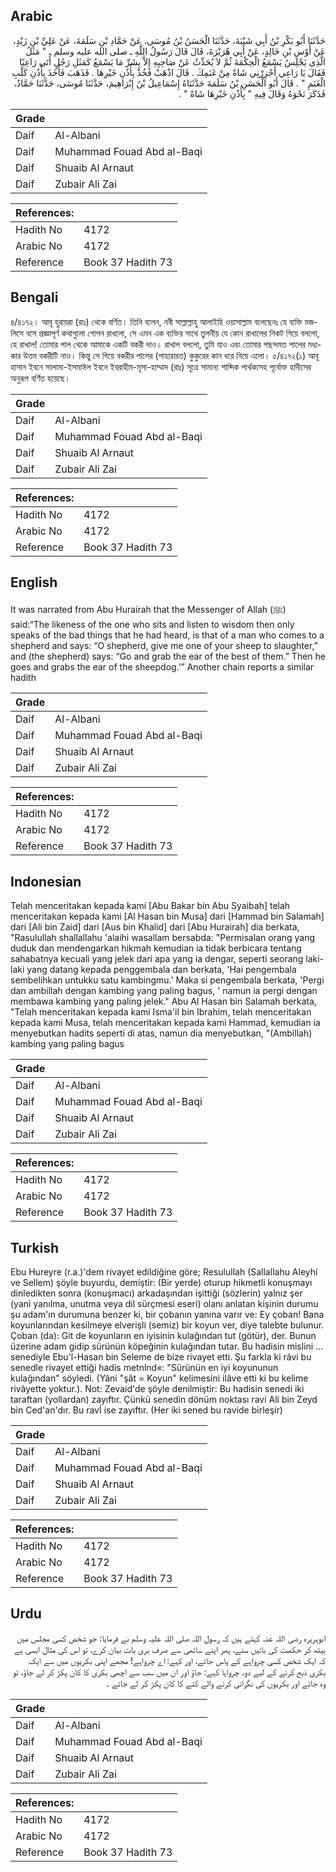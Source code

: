 ## Arabic


<div dir="rtl" lang="ar" style={{fontSize:'larger',backgroundColor:'#f8f9fa',padding:20}}>
حَدَّثَنَا أَبُو بَكْرِ بْنُ أَبِي شَيْبَةَ، حَدَّثَنَا الْحَسَنُ بْنُ مُوسَى، عَنْ حَمَّادِ بْنِ سَلَمَةَ، عَنْ عَلِيِّ بْنِ زَيْدٍ، عَنْ أَوْسِ بْنِ خَالِدٍ، عَنْ أَبِي هُرَيْرَةَ، قَالَ قَالَ رَسُولُ اللَّهِ ـ صلى الله عليه وسلم ـ ‏"‏ مَثَلُ الَّذِي يَجْلِسُ يَسْمَعُ الْحِكْمَةَ ثُمَّ لاَ يُحَدِّثُ عَنْ صَاحِبِهِ إِلاَّ بِشَرِّ مَا يَسْمَعُ كَمَثَلِ رَجُلٍ أَتَى رَاعِيًا فَقَالَ يَا رَاعِي أَجْزِرْنِي شَاةً مِنْ غَنَمِكَ ‏.‏ قَالَ اذْهَبْ فَخُذْ بِأُذُنِ خَيْرِهَا ‏.‏ فَذَهَبَ فَأَخَذَ بِأُذُنِ كَلْبِ الْغَنَمِ ‏"‏ ‏.‏ قَالَ أَبُو الْحَسَنِ بْنُ سَلَمَةَ حَدَّثَنَاهُ إِسْمَاعِيلُ بْنُ إِبْرَاهِيمَ، حَدَّثَنَا مُوسَى، حَدَّثَنَا حَمَّادٌ، فَذَكَرَ نَحْوَهُ وَقَالَ فِيهِ ‏"‏ بِأُذُنِ خَيْرِهَا شَاةً ‏"‏ ‏.‏
</div>
<div style={{backgroundColor:'#f8f9fa',padding:20, marginBottom: 10}}><table> <thead> <tr> <th>Grade</th> <th></th> </tr> </thead> <tbody> <tr><td>Daif</td><td>Al-Albani</td></tr><tr><td>Daif</td><td>Muhammad Fouad Abd al-Baqi</td></tr><tr><td>Daif</td><td>Shuaib Al Arnaut</td></tr><tr><td>Daif</td><td>Zubair Ali Zai</td></tr></tbody></table><table> <thead> <tr> <th>References:</th> <th></th> </tr> </thead> <tbody><tr><td>Hadith No</td><td>4172</td></tr><tr><td>Arabic No</td><td>4172</td></tr><tr><td>Reference</td><td>Book 37 Hadith 73</td></tr></tbody></table></div>

## Bengali


<div dir="ltr" lang="bn" style={{fontSize:'larger',backgroundColor:'#f8f9fa',padding:20}}>
৪/৪১৭২। আবূ হুরায়রা (রাঃ) থেকে বর্ণিত। তিনি বলেন, নবী সাল্লাল্লাহু আলাইহি ওয়াসাল্লাম বলেছেনঃ যে ব্যক্তি মজলিসে বসে প্রজ্ঞাপূর্ণ কথাগুলো গোপন রাখলো, সে এমন এক ব্যক্তির সাথে তুলনীয় যে কোন রাখালের নিকট গিয়ে বললো, হে রাখাল! তোমার পাল থেকে আমাকে একটি বকরী দাও। রাখাল বললো, তুমি যাও এবং তোমার পছন্দমত পালের মধ্যকার উত্তম বকরীটি নাও। কিন্তু সে গিয়ে বকরীর পালের (পাহারারত) কুকুরের কান ধরে নিয়ে এলো। ৫/৪১৭২(১) আবূ হাসান ইবনে সালামা-ইসমাঈল ইবনে ইবরাহীম-মূসা-হাম্মাদ (রাঃ) সূত্রে সামান্য শাব্দিক পার্থক্যসহ পূর্বোক্ত হাদীসের অনুরূপ বর্ণিত হয়েছে।
</div>
<div style={{backgroundColor:'#f8f9fa',padding:20, marginBottom: 10}}><table> <thead> <tr> <th>Grade</th> <th></th> </tr> </thead> <tbody> <tr><td>Daif</td><td>Al-Albani</td></tr><tr><td>Daif</td><td>Muhammad Fouad Abd al-Baqi</td></tr><tr><td>Daif</td><td>Shuaib Al Arnaut</td></tr><tr><td>Daif</td><td>Zubair Ali Zai</td></tr></tbody></table><table> <thead> <tr> <th>References:</th> <th></th> </tr> </thead> <tbody><tr><td>Hadith No</td><td>4172</td></tr><tr><td>Arabic No</td><td>4172</td></tr><tr><td>Reference</td><td>Book 37 Hadith 73</td></tr></tbody></table></div>

## English


<div dir="ltr" lang="en" style={{fontSize:'larger',backgroundColor:'#f8f9fa',padding:20}}>
It was narrated from Abu Hurairah that the Messenger of Allah (ﷺ) said:“The likeness of the one who sits and listen to wisdom then only speaks of the bad things that he had heard, is that of a man who comes to a shepherd and says: “O shepherd, give me one of your sheep to slaughter,” and (the shepherd) says: “Go and grab the ear of the best of them.” Then he goes and grabs the ear of the sheepdog.’” Another chain reports a similar hadith
</div>
<div style={{backgroundColor:'#f8f9fa',padding:20, marginBottom: 10}}><table> <thead> <tr> <th>Grade</th> <th></th> </tr> </thead> <tbody> <tr><td>Daif</td><td>Al-Albani</td></tr><tr><td>Daif</td><td>Muhammad Fouad Abd al-Baqi</td></tr><tr><td>Daif</td><td>Shuaib Al Arnaut</td></tr><tr><td>Daif</td><td>Zubair Ali Zai</td></tr></tbody></table><table> <thead> <tr> <th>References:</th> <th></th> </tr> </thead> <tbody><tr><td>Hadith No</td><td>4172</td></tr><tr><td>Arabic No</td><td>4172</td></tr><tr><td>Reference</td><td>Book 37 Hadith 73</td></tr></tbody></table></div>

## Indonesian


<div dir="ltr" lang="id" style={{fontSize:'larger',backgroundColor:'#f8f9fa',padding:20}}>
Telah menceritakan kepada kami [Abu Bakar bin Abu Syaibah] telah menceritakan kepada kami [Al Hasan bin Musa] dari [Hammad bin Salamah] dari [Ali bin Zaid] dari [Aus bin Khalid] dari [Abu Hurairah] dia berkata, "Rasulullah shallallahu 'alaihi wasallam bersabda: "Permisalan orang yang duduk dan mendengarkan hikmah kemudian ia tidak berbicara tentang sahabatnya kecuali yang jelek dari apa yang ia dengar, seperti seorang laki-laki yang datang kepada penggembala dan berkata, 'Hai pengembala sembelihkan untukku satu kambingmu.' Maka si pengembala berkata, 'Pergi dan ambillah dengan kambing yang paling bagus, ' namun ia pergi dengan membawa kambing yang paling jelek." Abu Al Hasan bin Salamah berkata, "Telah menceritakan kepada kami Isma'il bin Ibrahim, telah menceritakan kepada kami Musa, telah menceritakan kepada kami Hammad, kemudian ia menyebutkan hadits seperti di atas, namun dia menyebutkan, "(Ambillah) kambing yang paling bagus
</div>
<div style={{backgroundColor:'#f8f9fa',padding:20, marginBottom: 10}}><table> <thead> <tr> <th>Grade</th> <th></th> </tr> </thead> <tbody> <tr><td>Daif</td><td>Al-Albani</td></tr><tr><td>Daif</td><td>Muhammad Fouad Abd al-Baqi</td></tr><tr><td>Daif</td><td>Shuaib Al Arnaut</td></tr><tr><td>Daif</td><td>Zubair Ali Zai</td></tr></tbody></table><table> <thead> <tr> <th>References:</th> <th></th> </tr> </thead> <tbody><tr><td>Hadith No</td><td>4172</td></tr><tr><td>Arabic No</td><td>4172</td></tr><tr><td>Reference</td><td>Book 37 Hadith 73</td></tr></tbody></table></div>

## Turkish


<div dir="ltr" lang="tr" style={{fontSize:'larger',backgroundColor:'#f8f9fa',padding:20}}>
Ebu Hureyre (r.a.)'dem rivayet edildiğine göre; Resulullah (Sallallahu Aleyhi ve Sellem) şöyle buyurdu, demiştir: (Bir yerde) oturup hikmetli konuşmayı dinledikten sonra (konuşmacı) arkadaşından işittiği (sözlerin) yalnız şer (yani yanılma, unutma veya dil sürçmesi eseri) olanı anlatan kişinin durumu şu adam'ın durumuna benzer ki, bir çobanın yanına varır ve: Ey çoban! Bana koyunlarından kesilmeye elverişli (semiz) bir koyun ver, diye talebte bulunur. Çoban (da): Git de koyunların en iyisinin kulağından tut (götür), der. Bunun üzerine adam gidip sürünün köpeğinin kulağından tutar. Bu hadisin mislini ... senediyle Ebu'l-Hasan bin Seleme de bize rivayet etti. Şu farkla ki râvi bu senedle rivayet ettiği hadis metnlnd«: "Sürünün en iyi koyununun kulağından" söyledi. (Yâni "şât = Koyun" kelimesini ilâve etti ki bu kelime rivâyette yoktur.). Not: Zevaid'de şöyle denilmiştir: Bu hadisin senedi iki taraftan (yollardan) zayıftır. Çünkü senedin dönüm noktası ravi Ali bin Zeyd bin Ced'an'dır. Bu ravİ ise zayıftır. (Her iki sened bu ravide birleşir)
</div>
<div style={{backgroundColor:'#f8f9fa',padding:20, marginBottom: 10}}><table> <thead> <tr> <th>Grade</th> <th></th> </tr> </thead> <tbody> <tr><td>Daif</td><td>Al-Albani</td></tr><tr><td>Daif</td><td>Muhammad Fouad Abd al-Baqi</td></tr><tr><td>Daif</td><td>Shuaib Al Arnaut</td></tr><tr><td>Daif</td><td>Zubair Ali Zai</td></tr></tbody></table><table> <thead> <tr> <th>References:</th> <th></th> </tr> </thead> <tbody><tr><td>Hadith No</td><td>4172</td></tr><tr><td>Arabic No</td><td>4172</td></tr><tr><td>Reference</td><td>Book 37 Hadith 73</td></tr></tbody></table></div>

## Urdu


<div dir="rtl" lang="ur" style={{fontSize:'larger',backgroundColor:'#f8f9fa',padding:20}}>
ابوہریرہ رضی اللہ عنہ کہتے ہیں کہ رسول اللہ صلی اللہ علیہ وسلم نے فرمایا: جو شخص کسی مجلس میں بیٹھ کر حکمت کی باتیں سنے، پھر اپنے ساتھی سے صرف بری بات بیان کرے، تو اس کی مثال ایسی ہے کہ ایک شخص کسی چرواہے کے پاس جائے، اور کہے: اے چرواہے! مجھے اپنی بکریوں میں سے ایک بکری ذبح کرنے کے لیے دو، چرواہا کہے: جاؤ اور ان میں سب سے اچھی بکری کا کان پکڑ کر لے جاؤ، تو وہ جائے اور بکریوں کی نگرانی کرنے والے کتے کا کان پکڑ کر لے جائے ۔
</div>
<div style={{backgroundColor:'#f8f9fa',padding:20, marginBottom: 10}}><table> <thead> <tr> <th>Grade</th> <th></th> </tr> </thead> <tbody> <tr><td>Daif</td><td>Al-Albani</td></tr><tr><td>Daif</td><td>Muhammad Fouad Abd al-Baqi</td></tr><tr><td>Daif</td><td>Shuaib Al Arnaut</td></tr><tr><td>Daif</td><td>Zubair Ali Zai</td></tr></tbody></table><table> <thead> <tr> <th>References:</th> <th></th> </tr> </thead> <tbody><tr><td>Hadith No</td><td>4172</td></tr><tr><td>Arabic No</td><td>4172</td></tr><tr><td>Reference</td><td>Book 37 Hadith 73</td></tr></tbody></table></div>